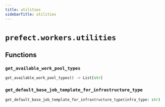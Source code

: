 ```yaml
---
title: utilities
sidebarTitle: utilities
---
```


# `prefect.workers.utilities`

## Functions

### `get_available_work_pool_types` <sup><a href="https://github.com/PrefectHQ/prefect/blob/main/src/prefect/workers/utilities.py#L11" target="_blank"><Icon icon="github" style="width: 14px; height: 14px;" /></a></sup>

```python
get_available_work_pool_types() -> List[str]
```

### `get_default_base_job_template_for_infrastructure_type` <sup><a href="https://github.com/PrefectHQ/prefect/blob/main/src/prefect/workers/utilities.py#L32" target="_blank"><Icon icon="github" style="width: 14px; height: 14px;" /></a></sup>

```python
get_default_base_job_template_for_infrastructure_type(infra_type: str) -> Optional[Dict[str, Any]]
```
